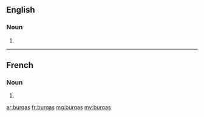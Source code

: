 ==English==

===Noun===
{{head|en|plural}}

# {{plural of|lang=en|burqa|nocat=1}}

----

==French==

===Noun===
{{head|fr|plural}}

# {{plural of|lang=fr|burqa|nocat=1}}

[[ar:burqas]]
[[fr:burqas]]
[[mg:burqas]]
[[my:burqas]]
